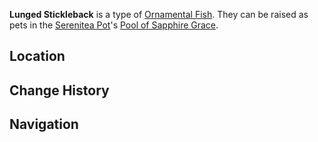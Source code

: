 {{About|the [[furnishing]]|the fish|Lunged Stickleback}}
{{Furnishing Infobox
|title          = Lunged Stickleback
|id             = 379007
|image          = Item Ornamental Lunged Stickleback.png
|category       = Ornamental Fish
|rarity         = 4
|adeptal_energy = 
|load           = 
|description    = A valuable Ornamental Fish that may be kept as a pet in the [[Pool of Sapphire Grace]].<br />{{Item Description|Lunged Stickleback}}
}}
'''Lunged Stickleback''' is a type of [[Ornamental Fish]]. They can be raised as pets in the [[Serenitea Pot]]'s [[Pool of Sapphire Grace]].

==Location==
{{transclude|Lunged Stickleback|Location}}

==Change History==
{{Change History|2.1}}

==Navigation==
{{Furnishing Navbox/Subsystems|fish pond}}